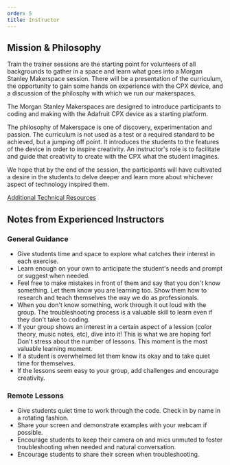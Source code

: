 ```yaml
---
order: 5
title: Instructor
---
```


<Hero title="Instructor Notes" subtitle="" image="images/chelci-beth.jpg" />
<article className="content">
  <h2>Mission &amp; Philosophy</h2>
  <p>
    Train the trainer sessions are the starting point for volunteers of all
    backgrounds to gather in a space and learn what goes into a Morgan Stanley
    Makerspace session. There will be a presentation of the curriculum, the
    opportunity to gain some hands on experience with the CPX device, and a
    discussion of the philosphy with which we run our makerspaces.
  </p>
  <p />
  <p>
    The Morgan Stanley Makerspaces are designed to introduce participants to
    coding and making with the Adafruit CPX device as a starting platform.
  </p>
  <p />
  <p>
    The philosophy of Makerspace is one of discovery, experimentation and
    passion. The curriculum is not used as a test or a required standard to be
    achieved, but a jumping off point. It introduces the students to the
    features of the device in order to inspire creativity. An instructor's role
    is to facilitate and guide that creativity to create with the CPX what the
    student imagines.
  </p>
  <p />
  <p>
    We hope that by the end of the session, the participants will have
    cultivated a desire in the students to delve deeper and learn more about
    whichever aspect of technology inspired them.
  </p>
  <a href="../continue">Additional Technical Resources</a>
</article>
<article className="content">
  <h2>Notes from Experienced Instructors</h2>
  <h3>General Guidance</h3>
  <ul>
    <li>
      Give students time and space to explore what catches their interest in
      each exercise.
    </li>
    <li>
      Learn enough on your own to anticipate the student's needs and prompt or
      suggest when needed.
    </li>
    <li>
      Feel free to make mistakes in front of them and say that you don't know
      something. Let them know you are learning too. Show them how to research
      and teach themselves the way we do as professionals.
    </li>
    <li>
      When you don't know something, work through it out loud with the group.
      The troubleshooting process is a valuable skill to learn even if they
      don't take to coding.
    </li>
    <li>
      If your group shows an interest in a certain aspect of a lession (color
      theory, music notes, etc), dive into it! This is what we are hoping for!
      Don't stress about the number of lessons. This moment is the most valuable
      learning moment.
    </li>
    <li>
      If a student is overwhelmed let them know its okay and to take quiet time
      for themselves.
    </li>
    <li>
      If the lessons seem easy to your group, add challenges and encourage
      creativity.
    </li>
  </ul>
  <h3>Remote Lessons</h3>
  <ul>
    <li>
      Give students quiet time to work through the code. Check in by name in a
      rotating fashion.
    </li>
    <li>
      Share your screen and demonstrate examples with your webcam if possible.
    </li>
    <li>
      Encourage students to keep their camera on and mics unmuted to foster
      troubleshooting when needed and natural conversation.
    </li>
    <li>Encourage students to share their screen when troubleshooting.</li>
  </ul>
</article>

